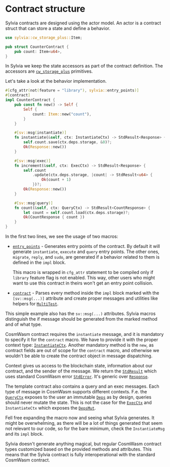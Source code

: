 # Contract structure

Sylvia contracts are designed using the actor model. An actor is a contract
struct that can store a state and define a behavior.

```rust
use sylvia::cw_storage_plus::Item;

pub struct CounterContract {
    pub count: Item<u64>,
}
```

In Sylvia we keep the state accessors as part of the contract definition. The
accessors are
[`cw_storage_plus`](https://cosmwasm-docs.vercel.app/cw-storage-plus)
primitives.

Let's take a look at the behavior implementation.

```rust
#[cfg_attr(not(feature = "library"), sylvia::entry_points)]
#[contract]
impl CounterContract {
    pub const fn new() -> Self {
        Self {
            count: Item::new("count"),
        }
    }

    #[sv::msg(instantiate)]
    fn instantiate(&self, ctx: InstantiateCtx) -> StdResult<Response> {
        self.count.save(ctx.deps.storage, &0)?;
        Ok(Response::new())
    }

    #[sv::msg(exec)]
    fn increment(&self, ctx: ExecCtx) -> StdResult<Response> {
        self.count
            .update(ctx.deps.storage, |count| -> StdResult<u64> {
                Ok(count + 1)
            })?;
        Ok(Response::new())
    }

    #[sv::msg(query)]
    fn count(&self, ctx: QueryCtx) -> StdResult<CountResponse> {
        let count = self.count.load(ctx.deps.storage)?;
        Ok(CountResponse { count })
    }
}
```

In the first two lines, we see the usage of two macros:

- [`entry_points`](https://docs.rs/sylvia/latest/sylvia/attr.entry_points.html) -
  Generates entry points of the contract. By default it will generate
  `instantiate`, `execute` and `query` entry points. The other ones, `migrate`,
  `reply`, and `sudo`, are generated if a behavior related to them is defined in
  the `impl` block.

  This macro is wrapped in `cfg_attr` statement to be compiled only if `library`
  feature flag is not enabled. This way, other users who might want to use this
  contract in theirs won't get an entry point collision.

- [`contract`](https://docs.rs/sylvia/latest/sylvia/attr.contract.html) - Parses
  every method inside the `impl` block marked with the `[sv::msg(...)]`
  attribute and create proper messages and utilities like helpers for
  [`MultiTest`](https://cosmwasm-docs.vercel.app/cw-multi-test).

This simple example also has the `sv::msg(...)` attributes. Sylvia macros
distinguish the if message should be generated from the marked method and of
what type.

CosmWasm contract requires the `instantiate` message, and it is mandatory to
specify it for the `contract` macro. We have to provide it with the proper
context type:
[`InstantiateCtx`](https://docs.rs/sylvia/latest/sylvia/types/struct.InstantiateCtx.html).
Another mandatory method is the `new`, as contract fields are out of scope for
the `contract` macro, and otherwise we wouldn't be able to create the contract
object in message dispatching.

Context gives us access to the blockchain state, information about our contract,
and the sender of the message. We return the
[`StdResult`](https://docs.rs/cosmwasm-std/latest/cosmwasm_std/type.StdResult.html)
which uses standard CosmWasm error
[`StdError`](https://docs.rs/cosmwasm-std/latest/cosmwasm_std/enum.StdError.html).
It's generic over
[`Response`](https://docs.rs/cosmwasm-std/latest/cosmwasm_std/struct.Response.html).

The template contract also contains a query and an exec messages. Each type of
message in CosmWasm supports different contexts. F.e. the
[`QueryCtx`](https://docs.rs/sylvia/latest/sylvia/types/struct.QueryCtx.html)
exposes to the user an immutable
[`Deps`](https://docs.rs/cosmwasm-std/latest/cosmwasm_std/struct.Deps.html) as
by design, queries should never mutate the state. This is not the case for the
[`ExecCtx`](https://docs.rs/sylvia/latest/sylvia/types/struct.ExecCtx.html) and
`InstantiateCtx` which exposes the
[`DepsMut`](https://docs.rs/cosmwasm-std/latest/cosmwasm_std/struct.DepsMut.html).

Fell free expanding the macro now and seeing what Sylvia generates. It might be
overwhelming, as there will be a lot of things generated that seem not relevant
to our code, so for the bare minimum, check the `InstantiateMsg` and its `impl`
block.

Sylvia doesn't generate anything magical, but regular CosmWasm contract types
customized based on the provided methods and attributes. This means that the
Sylvia contract is fully interoperational with the standard CosmWasm contract.
